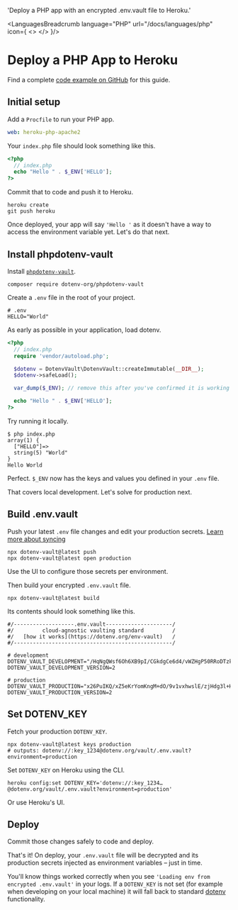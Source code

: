 

  'Deploy a PHP app with an encrypted .env.vault file to Heroku.'

<LanguagesBreadcrumb language="PHP" url="/docs/languages/php" icon={
  <>
    <PhpIcon className="h-10 w-10 text-[#777BB4]"/>
    <HerokuIcon className="h-9 w-9 text-[#430098]"/>
  </>
}/>
# Deploy a PHP App to Heroku
<GuideHeading lead={description} />

<Note>
  Find a complete <a href="https://github.com/dotenv-org/examples/tree/master/php/heroku">code example on GitHub</a> for this guide.
</Note>

## Initial setup

Add a `Procfile` to run your PHP app.

```yaml {{ title: 'Procfile' }}
web: heroku-php-apache2
```

Your `index.php` file should look something like this.

```php {{ title: 'index.php'}}
<?php
  // index.php
  echo "Hello " . $_ENV['HELLO'];
?>
```

Commit that to code and push it to Heroku.

```shell
heroku create
git push heroku
```

Once deployed, your app will say `'Hello '` as it doesn't have a way to access the environment variable yet. Let's do that next.

## Install phpdotenv-vault

Install [`phpdotenv-vault`](https://github.com/dotenv-org/phpdotenv-vault).

```shell
composer require dotenv-org/phpdotenv-vault
```

Create a `.env` file in the root of your project.

```shell {{ title: '.env' }}
# .env
HELLO="World"
```

As early as possible in your application, load dotenv.

```php {{ title: 'index.php'}}
<?php
  // index.php
  require 'vendor/autoload.php';

  $dotenv = DotenvVault\DotenvVault::createImmutable(__DIR__);
  $dotenv->safeLoad();

  var_dump($_ENV); // remove this after you've confirmed it is working

  echo "Hello " . $_ENV['HELLO'];
?>
```

Try running it locally.

```shell
$ php index.php
array(1) {
  ["HELLO"]=>
  string(5) "World"
}
Hello World
```

Perfect. `$_ENV` now has the keys and values you defined in your `.env` file.

That covers local development. Let's solve for production next.

## Build .env.vault

Push your latest `.env` file changes and edit your production secrets. [Learn more about syncing](/docs/tutorials/sync)

```shell
npx dotenv-vault@latest push
npx dotenv-vault@latest open production
```

Use the UI to configure those secrets per environment.

<ScreenshotBrowser url="/assets/img/docs/edit-production-value.gif" www="www.dotenv.org" />

Then build your encrypted `.env.vault` file.

```shell
npx dotenv-vault@latest build
```

Its contents should look something like this.

```shell {{ title: '.env.vault' }}
#/-------------------.env.vault---------------------/
#/         cloud-agnostic vaulting standard         /
#/   [how it works](https://dotenv.org/env-vault)   /
#/--------------------------------------------------/

# development
DOTENV_VAULT_DEVELOPMENT="/HqNgQWsf6Oh6XB9pI/CGkdgCe6d4/vWZHgP50RRoDTzkzPQk/xOaQs="
DOTENV_VAULT_DEVELOPMENT_VERSION=2

# production
DOTENV_VAULT_PRODUCTION="x26PuIKQ/xZ5eKrYomKngM+dO/9v1vxhwslE/zjHdg3l+H6q6PheB5GVDVIbZg=="
DOTENV_VAULT_PRODUCTION_VERSION=2
```

## Set DOTENV_KEY

Fetch your production `DOTENV_KEY`.

```shell
npx dotenv-vault@latest keys production
# outputs: dotenv://:key_1234@dotenv.org/vault/.env.vault?environment=production
```

Set `DOTENV_KEY` on Heroku using the CLI.

```shell
heroku config:set DOTENV_KEY='dotenv://:key_1234…@dotenv.org/vault/.env.vault?environment=production'
```

Or use Heroku's UI.

<ScreenshotBrowser url="/assets/img/docs/heroku-config-vars.png" www="www.heroku.com" />

## Deploy

Commit those changes safely to code and deploy.

That's it! On deploy, your `.env.vault` file will be decrypted and its production secrets injected as environment variables – just in time.

<ScreenshotBrowser url="/assets/img/docs/hello-production.png" />

You'll know things worked correctly when you see `'Loading env from encrypted .env.vault'` in your logs. If a `DOTENV_KEY` is not set (for example when developing on your local machine) it will fall back to standard [dotenv](https://github.com/vlucas/phpdotenv) functionality.

<ScreenshotBrowser url="/assets/img/docs/heroku-logs-vault.png" www="heroku logs --tail" />

<WellDone/>
